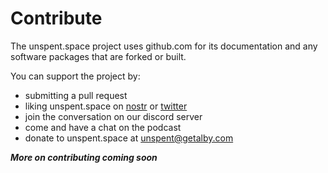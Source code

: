 # Contribute

The unspent.space project uses github.com for its documentation and any software packages that are forked or built.

You can support the project by:

- submitting a pull request
- liking unspent.space on [nostr](https://primal.net/profile/npub1k5ma00w3nt8gkcul3z09tt7z2hnxf0jpx60pz5uwyhj7775ludhqhvlcm3) or [twitter](https://twitter.com/unspentspace)
- join the conversation on our discord server
- come and have a chat on the podcast
- donate to unspent.space at unspent@getalby.com

_**More on contributing coming soon**_
